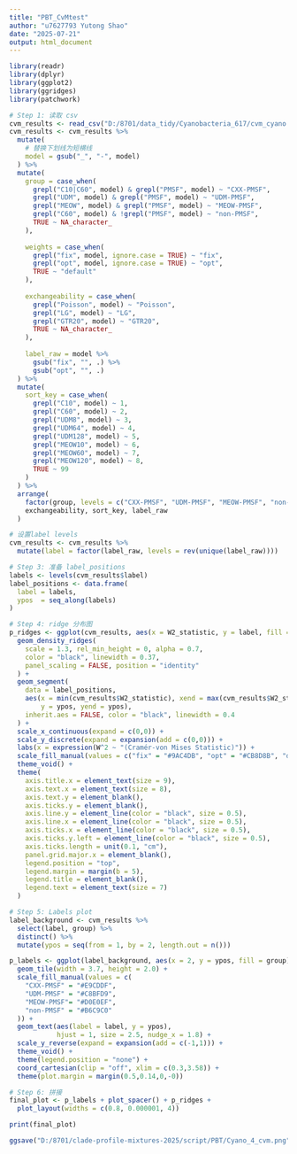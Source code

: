 ```yaml
---
title: "PBT_CvMtest"
author: "u7627793 Yutong Shao"
date: "2025-07-21"
output: html_document
---
```


```r
library(readr)
library(dplyr)
library(ggplot2)
library(ggridges)
library(patchwork)

# Step 1: 读取 csv
cvm_results <- read_csv("D:/8701/data_tidy/Cyanobacteria_617/cvm_cyano.csv")
cvm_results <- cvm_results %>%
  mutate(
    # 替换下划线为短横线
    model = gsub("_", "-", model)
  ) %>%
  mutate(
    group = case_when(
      grepl("C10|C60", model) & grepl("PMSF", model) ~ "CXX-PMSF",
      grepl("UDM", model) & grepl("PMSF", model) ~ "UDM-PMSF",
      grepl("MEOW", model) & grepl("PMSF", model) ~ "MEOW-PMSF",
      grepl("C60", model) & !grepl("PMSF", model) ~ "non-PMSF",
      TRUE ~ NA_character_
    ),
    
    weights = case_when(
      grepl("fix", model, ignore.case = TRUE) ~ "fix",
      grepl("opt", model, ignore.case = TRUE) ~ "opt",
      TRUE ~ "default"
    ),
    
    exchangeability = case_when(
      grepl("Poisson", model) ~ "Poisson",
      grepl("LG", model) ~ "LG",
      grepl("GTR20", model) ~ "GTR20",
      TRUE ~ NA_character_
    ),
    
    label_raw = model %>%
      gsub("fix", "", .) %>%
      gsub("opt", "", .)
  ) %>%
  mutate(
    sort_key = case_when(
      grepl("C10", model) ~ 1,
      grepl("C60", model) ~ 2,
      grepl("UDM8", model) ~ 3,
      grepl("UDM64", model) ~ 4,
      grepl("UDM128", model) ~ 5,
      grepl("MEOW10", model) ~ 6,
      grepl("MEOW60", model) ~ 7,
      grepl("MEOW120", model) ~ 8,
      TRUE ~ 99
    )
  ) %>%
  arrange(
    factor(group, levels = c("CXX-PMSF", "UDM-PMSF", "MEOW-PMSF", "non-PMSF")),
    exchangeability, sort_key, label_raw
  )

# 设置label levels
cvm_results <- cvm_results %>%
  mutate(label = factor(label_raw, levels = rev(unique(label_raw))))

# Step 3: 准备 label_positions
labels <- levels(cvm_results$label)
label_positions <- data.frame(
  label = labels,
  ypos  = seq_along(labels)
)

# Step 4: ridge 分布图
p_ridges <- ggplot(cvm_results, aes(x = W2_statistic, y = label, fill = weights)) +
  geom_density_ridges(
    scale = 1.3, rel_min_height = 0, alpha = 0.7,
    color = "black", linewidth = 0.37,
    panel_scaling = FALSE, position = "identity"
  ) +
  geom_segment(
    data = label_positions,
    aes(x = min(cvm_results$W2_statistic), xend = max(cvm_results$W2_statistic),
        y = ypos, yend = ypos),
    inherit.aes = FALSE, color = "black", linewidth = 0.4
  ) +
  scale_x_continuous(expand = c(0,0)) +
  scale_y_discrete(expand = expansion(add = c(0,0))) +
  labs(x = expression(W^2 ~ "(Cramér-von Mises Statistic)")) +
  scale_fill_manual(values = c("fix" = "#9AC4DB", "opt" = "#CB8D8B", "default" = "grey70")) +
  theme_void() +
  theme(
    axis.title.x = element_text(size = 9),
    axis.text.x = element_text(size = 8),
    axis.text.y = element_blank(),
    axis.ticks.y = element_blank(),
    axis.line.y = element_line(color = "black", size = 0.5),
    axis.line.x = element_line(color = "black", size = 0.5),
    axis.ticks.x = element_line(color = "black", size = 0.5),
    axis.ticks.y.left = element_line(color = "black", size = 0.5),
    axis.ticks.length = unit(0.1, "cm"),
    panel.grid.major.x = element_blank(),
    legend.position = "top",
    legend.margin = margin(b = 5),
    legend.title = element_blank(),
    legend.text = element_text(size = 7)
  )

# Step 5: Labels plot
label_background <- cvm_results %>%
  select(label, group) %>%
  distinct() %>%
  mutate(ypos = seq(from = 1, by = 2, length.out = n()))

p_labels <- ggplot(label_background, aes(x = 2, y = ypos, fill = group)) +
  geom_tile(width = 3.7, height = 2.0) +
  scale_fill_manual(values = c(
    "CXX-PMSF" = "#E9CDDF",
    "UDM-PMSF" = "#C8BFD9",
    "MEOW-PMSF"= "#D0E0EF",
    "non-PMSF" = "#B6C9C0"
  )) +
  geom_text(aes(label = label, y = ypos),
            hjust = 1, size = 2.5, nudge_x = 1.8) +
  scale_y_reverse(expand = expansion(add = c(-1,1))) +
  theme_void() +
  theme(legend.position = "none") +
  coord_cartesian(clip = "off", xlim = c(0.3,3.58)) +
  theme(plot.margin = margin(0.5,0.14,0,-0))

# Step 6: 拼接
final_plot <- p_labels + plot_spacer() + p_ridges + 
  plot_layout(widths = c(0.8, 0.000001, 4))

print(final_plot)

ggsave("D:/8701/clade-profile-mixtures-2025/script/PBT/Cyano_4_cvm.png", plot = final_plot, width = 10, height = 6, dpi = 900)
```

